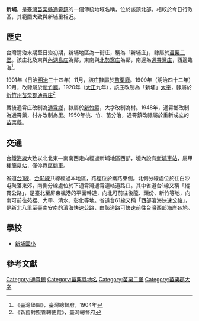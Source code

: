 {{noteTA　
|1 = zh-cn:庄; zh-hk:庄; zh-tw:庄;
}}
'''新埔'''，是[[臺灣|臺灣]][[苗栗縣|苗栗縣]][[通霄鎮|通霄鎮]]的一個傳統地域名稱，位於該鎮北部。相較於今日行政區，其範圍大致與新埔里相近。

==歷史==
台灣清治末期至日治初期，新埔地區為一街庄，稱為「新埔庄」，隸屬於[[苗栗二堡|苗栗二堡]]。該庄北及東與[[內湖島庄|內湖島庄]]為鄰，東南與[[北勢窩庄|北勢窩庄]]為鄰，南邊為[[通霄灣庄|通霄灣庄]]，西邊臨海<ref>《臺灣堡圖》，臺灣總督府，1904年</ref>。

1901年（日治[[明治|明治]]三十四年）11月，該庄隸屬於[[苗栗廳|苗栗廳]]。1909年（明治四十二年）10月，改隸屬於[[新竹廳|新竹廳]]。1920年（[[大正|大正]]九年），該庄改制為「新埔」[[大字|大字]]，隸屬於[[新竹州|新竹州]][[苗栗郡|苗栗郡]][[通霄庄|通霄庄]]<ref>《新舊對照管轄便覽》，臺灣總督府</ref>

戰後通霄庄改制為[[通霄鄉|通霄鄉]]，隸屬於[[新竹縣|新竹縣]]，大字改制為村。1948年，通霄鄉改制為通霄鎮，村亦改制為里。1950年桃、竹、苗分治，通霄鎮改隸屬於重新成立的[[苗栗縣|苗栗縣]]。

==交通==
台鐵[[海岸線_(臺鐵)|海線]]大致以北北東—南南西走向經過新埔地區西部，境內設有[[新埔車站_(苗栗縣)|新埔車站]]，屬甲種[[簡易站|簡易站]]，僅停靠[[臺鐵區間車|區間車]]。

省道[[台1線|台1線]]、[[台61線|台61線]]共線經過本地區，路徑位於鐵路東側。北側分線處位於往白沙屯聚落東郊，南側分線處位於下通霄灣通霄連絡道路口。其中省道台1線又稱「縱貫公路」，是臺北至屏東楓港的平面幹道，向北可前往後龍、頭份、新竹等地，向南可前往苑裡、大甲、清水、彰化等地。省道台61線又稱「西部濱海快速公路」，是新北八里至臺南安南的濱海快速公路，由該道路可快速前往台灣西部海岸各地。

==學校==
*[[苗栗縣通霄鎮新埔國民小學|新埔國小]]

==參考文獻==
{{reflist}}

{{苗栗郡}}

[[Category:通霄鎮|Category:通霄鎮]]
[[Category:苗栗縣地名|Category:苗栗縣地名]]
[[Category:苗栗二堡|Category:苗栗二堡]]
[[Category:苗栗郡大字|Category:苗栗郡大字]]